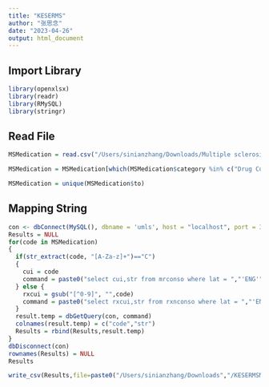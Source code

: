 ```yaml
---
title: "KESERMS"
author: "张思念"
date: "2023-04-26"
output: html_document
---
```


## Import Library

```r
library(openxlsx)
library(readr)
library(RMySQL)
library(stringr)
```

## Read File

```r
MSMedication = read.csv("/Users/sinianzhang/Downloads/Multiple sclerosis.csv")

MSMedication = MSMedication[which(MSMedication$category %in% c("Drug Codified","Drug NLP","Chemicals & Drugs NLPS")),]

MSMedication = unique(MSMedication$to)
```

## Mapping String
```r
con <- dbConnect(MySQL(), dbname = 'umls', host = "localhost", port = 3306, user = "root", password = "Zhangsinian976")
Results = NULL
for(code in MSMedication)
{
  if(str_extract(code, "[A-Za-z]+")=="C")
  {
    cui = code
    command = paste0("select cui,str from mrconso where lat = ","'ENG'"," and cui=","'",cui,"'")
  } else {
    rxcui = gsub("[^0-9]", "",code)
    command = paste0("select rxcui,str from rxnconso where lat = ","'ENG'"," and rxcui=","'",rxcui,"'")
  }
  result.temp = dbGetQuery(con, command)
  colnames(result.temp) = c("code","str")
  Results = rbind(Results,result.temp)
}
dbDisconnect(con)
rownames(Results) = NULL
Results
```

```r
write_csv(Results,file=paste0("/Users/sinianzhang/Downloads","/KESERMSMedication.csv"))
```
